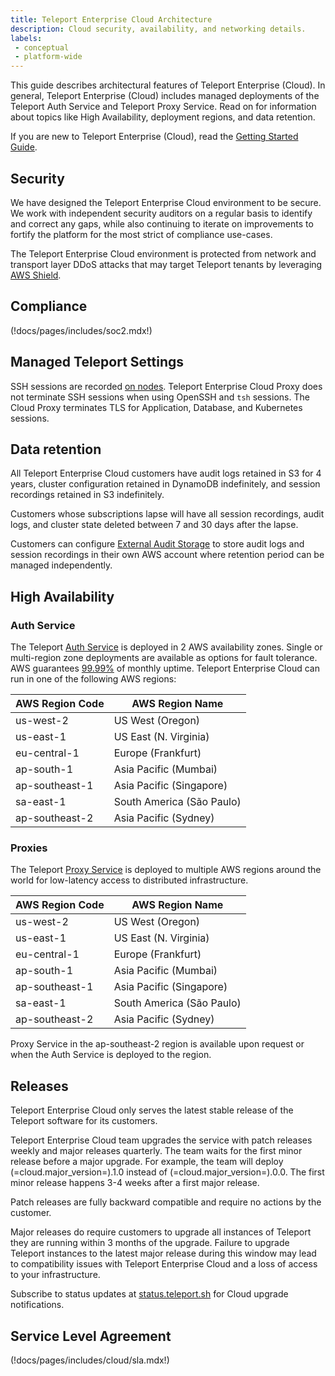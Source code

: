 ```yaml
---
title: Teleport Enterprise Cloud Architecture
description: Cloud security, availability, and networking details.
labels:
 - conceptual
 - platform-wide
---
```


This guide describes architectural features of Teleport Enterprise (Cloud). In
general, Teleport Enterprise (Cloud) includes managed deployments of the
Teleport Auth Service and Teleport Proxy Service. Read on for information about
topics like High Availability, deployment regions, and data retention.

If you are new to Teleport Enterprise (Cloud), read the [Getting Started
Guide](../../get-started.mdx).

## Security

We have designed the Teleport Enterprise Cloud environment to be secure. We work with independent
security auditors on a regular basis to identify and correct any gaps, while also
continuing to iterate on improvements to fortify the platform for the most strict of
compliance use-cases.

The Teleport Enterprise Cloud environment is protected from network and transport layer DDoS attacks
that may target Teleport tenants by leveraging [AWS Shield](https://aws.amazon.com/shield/).

## Compliance

(!docs/pages/includes/soc2.mdx!)

## Managed Teleport Settings

SSH sessions are recorded [on nodes](agents.mdx).
Teleport Enterprise Cloud Proxy does not terminate SSH sessions when using OpenSSH and `tsh` sessions.
The Cloud Proxy terminates TLS for Application, Database, and Kubernetes sessions.

## Data retention
All Teleport Enterprise Cloud customers have audit logs retained in S3 for 4 years, cluster
configuration retained in DynamoDB indefinitely, and session recordings retained in S3 indefinitely.

Customers whose subscriptions lapse will have all session recordings, audit logs, and
cluster state deleted between 7 and 30 days after the lapse.

Customers can configure [External Audit Storage](../../zero-trust-access/management/external-audit-storage.mdx) to store audit logs and session recordings in their
own AWS account where retention period can be managed independently.

## High Availability

### Auth Service
The Teleport [Auth Service](authentication.mdx) is deployed in 2 AWS availability zones. Single or multi-region zone
deployments are available as options for fault tolerance. AWS guarantees [99.99%](https://aws.amazon.com/compute/sla/) of monthly uptime.
Teleport Enterprise Cloud can run in one of the following AWS regions:

|AWS Region Code|AWS Region Name|
|---|---|
|us-west-2|US West (Oregon)|
|us-east-1|US East (N. Virginia)|
|eu-central-1|Europe (Frankfurt)|
|ap-south-1|Asia Pacific (Mumbai)|
|ap-southeast-1|Asia Pacific (Singapore)|
|sa-east-1|South America (São Paulo)|
|ap-southeast-2|Asia Pacific (Sydney)|

### Proxies
The Teleport [Proxy Service](proxy.mdx) is deployed to multiple AWS regions around the world for low-latency access to distributed infrastructure.

|AWS Region Code|AWS Region Name|
|---|---|
|us-west-2|US West (Oregon)|
|us-east-1|US East (N. Virginia)|
|eu-central-1|Europe (Frankfurt)|
|ap-south-1|Asia Pacific (Mumbai)|
|ap-southeast-1|Asia Pacific (Singapore)|
|sa-east-1|South America (São Paulo)|
|ap-southeast-2|Asia Pacific (Sydney)|

<Admonition type="note">
  Proxy Service in the ap-southeast-2 region is available upon request or when the Auth Service is deployed to the region.
</Admonition>

## Releases

Teleport Enterprise Cloud only serves the latest stable release of the Teleport software
for its customers.

Teleport Enterprise Cloud team upgrades the service with patch releases weekly and major
releases quarterly. The team waits for the first minor release before a major
upgrade. For example, the team will deploy (=cloud.major_version=).1.0
instead of (=cloud.major_version=).0.0. The first minor release happens 3-4
weeks after a first major release.

Patch releases are fully backward compatible and require no actions by the
customer.

Major releases do require customers to upgrade all instances of Teleport they
are running within 3 months of the upgrade. Failure to upgrade Teleport instances to the
latest major release during this window may lead to compatibility issues with
Teleport Enterprise Cloud and a loss of access to your infrastructure.

Subscribe to status updates at
[status.teleport.sh](https://status.teleport.sh/) for Cloud upgrade
notifications.

## Service Level Agreement

(!docs/pages/includes/cloud/sla.mdx!)
